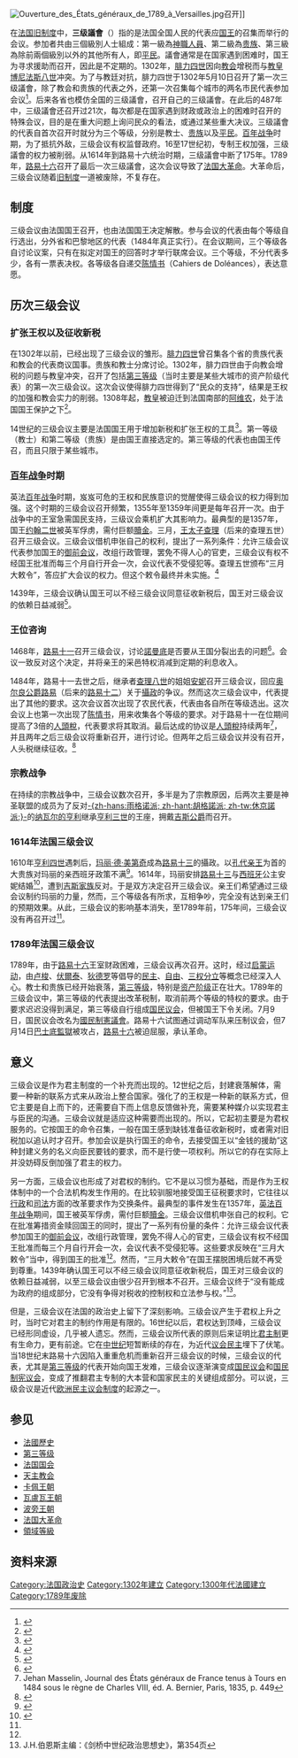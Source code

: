 [[File:Ouverture_des_États_généraux_de_1789_à_Versailles.jpg|thumb]]召开]]

在[[法国|法国]][[旧制度|旧制度]]中，'''三级議會'''（{{lang-fr|États généraux}}）指的是法国全国人民的代表应[[法国君主列表|国王]]的召集而举行的会议。参加者共由三個級別人士組成：第一級為[[教会|神職人員]]、第二級為[[贵族|贵族]]、第三級為除前兩個級別以外的其他所有人，即[[第三等级|平民]]。議會通常是在国家遇到困难时，国王为寻求援助而召开，因此是不定期的。1302年，[[腓力四世_(法兰西)|腓力四世]]因向[[教会|教会]]增税而与[[教皇|教皇]][[博義八世|博尼法斯八世]]冲突。为了与教廷对抗，腓力四世于1302年5月10日召开了第一次三级議會，除了教会和贵族的代表之外，还第一次召集每个城市的两名市民代表参加会议<ref>{{zh-cn}}{{cite web|url=http://www.dzw.gov.cn/book/article_show.asp?id=3675|title=大政书库-第五节 封建主义的尾声——等级君主政体-大政网|publisher=大政網全國省區市黨委言工作聯席會|accessdate=2008-01-02}}{{dead link|date=2017年11月 |bot=InternetArchiveBot |fix-attempted=yes }}
</ref>。后来各省也模仿全国的三级議會，召开自己的三级議會。在此后的487年中，三级議會还召开过21次，每次都是在国家遇到财政或政治上的困难时召开的特殊会议，目的是在重大问题上询问民众的看法，或通过某些重大决议。三级議會的代表自首次召开时就分为三个等级，分别是教士、[[贵族|贵族]]以及[[平民|平民]]。[[百年战争|百年战争]]时期，为了抵抗外敌，三级会议有权监督政府。16至17世纪初，专制王权加强，三级議會的权力被削弱。从1614年到路易十六统治时期，三级議會中断了175年。1789年，[[路易十六|路易十六]]召开了最后一次三级議會，这次会议导致了[[法国大革命|法国大革命]]。大革命后，三级会议随着[[旧制度|旧制度]]一道被废除，不复存在。

== 制度 ==
三级会议由法国国王召开，也由法国国王决定解散。参与会议的代表由每个等级自行选出，分外省和巴黎地区的代表（1484年真正实行）。在会议期间，三个等级各自讨论议案，只有在拟定对国王的回答时才举行联席会议。三个等级，不分代表多少，各有一票表决权。各等级各自递交[[陈情书|陈情书]]（Cahiers de Doléances），表达意愿。

== 历次三级会议 ==

=== 扩张王权以及征收新税 ===
在1302年以前，已经出现了三级会议的雏形。[[腓力四世_(法兰西)|腓力四世]]曾召集各个省的贵族代表和教会的代表商议国事。贵族和教士分席讨论。1302年，腓力四世由于向教会增税的问题与教皇冲突，召开了包括[[第三等级|第三等级]]（当时主要是某些大城市的资产阶级代表）的第一次三级会议。这次会议使得腓力四世得到了“民众的支持”，结果是王权的加强和教会实力的削弱。1308年起，[[教宗|教皇]]被迫迁到法国南部的[[亞維農|阿维农]]，处于法国国王保护之下<ref>{{zh-cn}}{{cite web
 |url        = http://www.zbjn.com/show.aspx?page=3&id=1594&cid=67
 |title      = 第一章 美男子腓力（1285～1314 年）和卡佩王朝末期诸王统治下的法国（1314～1328 年）_中世纪晚期欧洲经济社会史
 |publisher  = 金诺人文
 |accessdate = 2008-01-02
}}{{dead link|date=2017年11月 |bot=InternetArchiveBot |fix-attempted=yes }}</ref>。

14世纪的三级会议主要是法国国王用于增加新税和扩张王权的工具<ref>{{fr}}{{cite web
 |url         = http://fr.encarta.msn.com/encnet/refpages/RefArticle.aspx?refid=761564185
 |title       = états généraux (France) - MSN Encarta
 |publisher   = MSN encarta
 |accessdate  = 2008-01-02
 |deadurl     = yes
 |archiveurl  = https://www.webcitation.org/5kxCjXUKu?url=http://fr.encarta.msn.com/encnet/refpages/RefArticle.aspx?refid=761564185
 |archivedate = 2009-11-01
}}</ref>。第一等级（教士）和第二等级（贵族）是由国王直接选定的。第三等级的代表也由国王传召，而且只限于某些城市。

{{Also|1302年法国三级会议|1308年法国三级会议|{{link-fr|1313年法国三级会议|États généraux de 1314}}|{{link-fr|1317年法国三级会议|États généraux de 1317}}}}

=== [[百年战争|百年战争]]时期 ===
英法[[百年战争|百年战争]]时期，岌岌可危的王权和民族意识的觉醒使得三级会议的权力得到加强。这个时期的三级会议召开频繁，1355年至1359年间更是每年召开一次。由于战争中的王室急需国民支持，三级议会乘机扩大其影响力。最典型的是1357年，国王[[约翰二世_(法兰西)|约翰二世]]被英军俘虏，需付巨额[[贖金|贖金]]。三月，[[查理五世_(法兰西)|王太子查理]]（后来的查理五世）召开三级会议。三级会议借机申张自己的权利，提出了一系列条件：允许三级会议代表参加国王的[[御前会议|御前会议]]，改组行政管理，罢免不得人心的官吏，三级会议有权不经国王批准而每三个月自行开会一次，会议代表不受侵犯等。查理五世颁布“三月大敕令”，答应扩大会议的权力。但这个敕令最终并未实施。<ref>{{zh-cn}}{{cite web
 |url          = http://military.china.com/zh_cn/history2/06/11027560/20050901/12621309.html
 |title        = 法国瓦卢瓦王朝国王查理五世（1337～1381）[图]--中华网--中华军事
 |publisher    = 中华网
 |accessdate   = 2008-01-02
 |archive-url  = https://web.archive.org/web/20071008070611/http://military.china.com/zh_cn/history2/06/11027560/20050901/12621309.html
 |archive-date = 2007-10-08
 |dead-url     = yes
}}</ref>

1439年，三级会议确认国王可以不经三级会议同意征收新税后，国王对三级会议的依赖日益减弱<ref name="h">{{cite web|url=http://jpkc.snnu.edu.cn/history/neirong/jiaoan5.htm|title=世界中古史|publisher=陝西師範大學《世界中古史》小組|accessdate=2008-01-02|archive-date=2007-12-23|archive-url=https://web.archive.org/web/20071223134406/http://jpkc.snnu.edu.cn/history/neirong/jiaoan5.htm|dead-url=yes}}</ref>。

{{Also|1343年法国三级会议|{{link-fr|1355年法国三级会议|États généraux de 1355}}|{{link-fr|1356年法国三级会议|États généraux de 1356}}|{{link-fr|1357年法国三级会议|États généraux de 1357}}|1358年法国三级会议|1359年法国三级会议|1363年法国三级会议|{{link-fr|1420年法国三级会议|États généraux de 1420}}|{{link-fr|1439年法国三级会议|États généraux de 1439}}}}

=== 王位咨询 ===
1468年，[[路易十一|路易十一]]召开三级会议，讨论[[諾曼底|諾曼底]]是否要从王国分裂出去的问题<ref>{{fr}}{{cite web
 |url         = http://www.docsources.org/article-596033.html
 |title       = Chronique du 15ème siècle - Histoire et Généalogie militaire
 |publisher   = TF1 Network
 |accessdate  = 2008-01-02
 |deadurl     = yes
 |archiveurl  = https://web.archive.org/web/20071023192032/http://www.docsources.org/article-596033.html
 |archivedate = 2007-10-23
}}</ref>。会议一致反对这个决定，并将亲王的采邑特权消减到定期的利息收入。

1484年，路易十一去世之后，继承者[[查理八世_(法兰西)|查理八世]]的姐姐[[法兰西的安妮|安妮]]召开三级会议，回应[[奥尔良公爵|奥尔良公爵]][[路易十二|路易]]（后来的[[路易十二|路易十二]]）关于[[攝政|攝政]]的争议。然而这次三级会议中，代表提出了其他的要求。这次会议首次出现了农民代表，代表由各自所在等级选出。这次会议上也第一次出现了[[陈情书|陈情书]]，用来收集各个等级的要求。对于路易十一在位期间提高了3倍的[[人頭稅|人頭稅]]，代表要求将其取消。最后达成的协议是[[人頭稅|人頭稅]]持续两年<ref>Jehan Masselin, Journal des États généraux de France tenus à Tours en 1484 sous le règne de Charles VIII, éd. A. Bernier, Paris, 1835, p. 449 </ref>，并且两年之后三级会议将重新召开，进行讨论。但两年之后三级会议并没有召开，人头税继续征收。<ref>{{cite web |url=http://www.presses.ens.fr/Data/ex_0255-4-undiscours.pdf |title=存档副本 |accessdate=2007-12-30 |deadurl=yes |archiveurl=https://web.archive.org/web/20070822170151/http://www.presses.ens.fr/Data/ex_0255-4-undiscours.pdf |archivedate=2007-08-22 }}</ref>

{{Also|{{link-fr|1468年法国三级会议|États généraux de 1468}}|{{link-fr|1484年法国三级会议|États généraux de 1484}}}}

=== 宗教战争 ===
在持续的宗教战争中，三级会议数次召开，多半是为了宗教原因，后两次主要是神圣联盟的成员为了反对[[雨格诺派|-{zh-hans:雨格诺派; zh-hant:胡格諾派; zh-tw:休京諾派;}-]]的[[亨利四世_(法兰西)|纳瓦尔的亨利]]继承[[亨利三世_(法兰西)|亨利三世]]的王座，拥戴[[吉斯公爵_(第三)|吉斯公爵]]而召开。

{{Also|{{link-fr|1560年法国三级会议|États généraux de 1560}}|1561年法国三级会议|{{link-fr|1576－1577年法国三级会议|États généraux de 1576-1577}}|{{link-fr|1588－1589年法国三级会议|États généraux de 1588-1589}}|{{link-fr|1593年法国三级会议|États généraux de 1593}}}}

=== 1614年法国三级会议 ===
{{main|{{link-fr|1614年法国三级会议|États généraux de 1614}}}}
1610年[[亨利四世_(法兰西)|亨利四世]]遇刺后，[[玛丽·德·美第奇|玛丽·德·美第奇]]成為[[路易十三|路易十三]]的攝政。以[[孔代亲王|孔代亲王]]为首的大贵族对玛丽的亲西班牙政策不满<ref name="hi">{{fr}}{{cite web
|url=http://www.herodote.net/histoire/evenement.php?jour=16141027
|title=27 octobre 1614 : réunion des états généraux
|publisher=HERODOTE.NET
|accessdate=2008-01-02
|archive-date=2007-12-30
|archive-url=https://web.archive.org/web/20071230161123/http://www.herodote.net/histoire/evenement.php?jour=16141027
|dead-url=no
}}</ref>。1614年，玛丽安排[[路易十三|路易十三]]与[[西班牙|西班牙]]公主安妮结婚<ref>{{zh-cn}}{{cite web
|url=http://sunsunplus.51.net/wind/01/wind_0103.php
|title=创刊词～法国宫廷中的奥地利女人-桑桑学院plus
|publisher=桑桑学院plus
|accessdate=2008-01-02
|archive-url=https://web.archive.org/web/20070718171949/http://sunsunplus.51.net/wind/01/wind_0103.php
|archive-date=2007-07-18
|dead-url=yes
}}</ref>，遭到[[吉斯家族|吉斯家族]]反对。于是双方决定召开三级会议。亲王们希望通过三级会议制约玛丽的力量，然而，三个等级各有所求，互相争吵，完全没有达到亲王们的预期效果。从此，三级会议的影响基本消失，至1789年前，175年间，三级会议没有再召开过<ref name="hi"/>。

=== 1789年法国三级会议 ===
{{main|1789年法国三级会议}}
1789年，由于[[路易十六|路易十六]]王室财政困难，三级会议再次召开。这时，经过[[啟蒙時代|启蒙运动]]，由[[让-雅克·卢梭|卢梭]]、[[伏爾泰|伏爾泰]]、[[德尼·狄德罗|狄德罗]]等倡导的[[民主|民主]]、[[自由|自由]]、[[權力分立|三权分立]]等概念已经深入人心。教士和贵族已经开始衰落，[[第三等级|第三等级]]，特别是[[资产阶级|资产阶级]]正在壮大。1789年的三级会议中，第三等级的代表提出改革税制，取消前两个等级的特权的要求。由于要求迟迟没得到满足，第三等级自行组成[[國民議會_(法國大革命)|国民议会]]，但被国王下令关闭。7月9日，国民议会改名为[[國民制憲議會|國民制憲議會]]。路易十六试图通过调动军队来压制议会，但7月14日[[巴士底監獄|巴士底監獄]]被攻占，[[路易十六|路易十六]]被迫屈服，承认革命。

== 意义 ==
三级会议是作为君主制度的一个补充而出现的。12世纪之后，封建衰落解体，需要一种新的联系方式来从政治上整合国家。强化了的王权是一种新的联系方式，但它主要是自上而下的，还需要自下而上信息反馈做补充，需要某种媒介以实现君主与臣民的沟通。三级会议就是适应这种需要而出现的。所以，它起初主要是为君权服务的。它按国王的命令召集，一般在国王感到缺钱准备征收新税时，或者需对旧税加以追认时才召开。参加会议是执行国王的命令，去接受国王以“金钱的援助”这种封建义务的名义向臣民要钱的要求，而不是行使一项权利。所以它的存在实际上并没妨碍反倒加强了君主的权力。

另一方面，三级会议也形成了对君权的制约。它不是以习惯为基础，而是作为王权体制中的一个合法机构发生作用的。在比较驯服地接受国王征税要求时，它往往以[[行政|行政]]和[[司法機構|司法]]方面的改革要求作为交换条件。最典型的事件发生在1357年，[[百年战争|英法百年战争]]期间，国王被英军俘虏，需付巨额[[贖金|贖金]]。三级会议借机申张自己的权利。它在批准筹措资金赎回国王的同时，提出了一系列有份量的条件：允许三级会议代表参加国王的[[御前会议|御前会议]]，改组行政管理，罢免不得人心的官吏，三级会议有权不经国王批准而每三个月自行开会一次，会议代表不受侵犯等。这些要求反映在“三月大敕令”当中，得到国王的批准<ref name="h"/>。然而，“三月大敕令”在国王摆脱困境后就不再受到尊重。1439年确认国王可以不经三级会议同意征收新税后，国王对三级会议的依赖日益减弱，以至三级会议由很少召开到根本不召开。三级会议终于“没有能成为政府的组成部分，它没有争得对税收的控制权和立法参与权。”<ref>J.H.伯恩斯主编：《剑桥中世纪政治思想史》，第354页</ref>。

但是，三级会议在法国的政治史上留下了深刻影响。三级会议产生于君权上升之时，当时它对君主的制约作用是有限的。16世纪以后，君权达到顶峰，三级会议已经形同虚设，几乎被人遗忘。然而，三级会议所代表的原则后来证明比[[君主制|君主制]]更有生命力，更有前途。它在[[中世纪|中世纪]]短暂断续的存在，为近代[[議會制|议会民主]]埋下了伏笔。当18世纪末路易十六因陷入重重危机而重新召开三级会议的时候，三级会议的代表，尤其是[[第三等级|第三等级]]的代表开始向国王发难，三级会议逐渐演变成[[国民议会|国民议会]]和[[国民制宪议会|国民制宪议会]]，变成了推翻君主专制的大本营和国家民主的关键组成部分。可以说，三级会议是近代[[欧洲|欧洲]][[議會制|民主议会制度]]的起源之一。

== 参见 ==
* [[法國歷史|法國歷史]]
* [[第三等级|第三等级]]
* [[法国国会|法国国会]]
* [[天主教会|天主教会]]
* [[卡佩王朝|卡佩王朝]]
* [[瓦盧瓦王朝|瓦盧瓦王朝]]
* [[波旁王朝|波旁王朝]]
* [[法国大革命|法国大革命]]
* [[領域等級|領域等級]]

== 资料来源 ==
{{Reflist|2}}

{{1789年以前的法國議會}}
{{Authority control}}
[[Category:法国政治史|Category:法国政治史]]
[[Category:1302年建立|Category:1302年建立]]
[[Category:1300年代法國建立|Category:1300年代法國建立]]
[[Category:1789年废除|Category:1789年废除]]